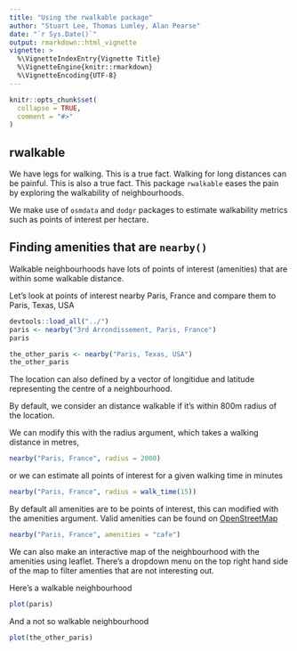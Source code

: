 ```yaml
---
title: "Using the rwalkable package"
author: "Stuart Lee, Thomas Lumley, Alan Pearse"
date: "`r Sys.Date()`"
output: rmarkdown::html_vignette
vignette: >
  %\VignetteIndexEntry{Vignette Title}
  %\VignetteEngine{knitr::rmarkdown}
  %\VignetteEncoding{UTF-8}
---
```


```r
knitr::opts_chunk$set(
  collapse = TRUE,
  comment = "#>"
)
```

## rwalkable

We have legs for walking. This is a true fact. Walking for long distances can 
be painful. This is also a true fact. This package `rwalkable` eases the pain
by exploring the walkability of neighbourhoods.

We make use of `osmdata` and `dodgr` packages to estimate walkability metrics
such as points of interest per hectare. 

## Finding amenities that are `nearby()`

Walkable neighbourhoods have lots of points of interest (amenities) 
that are within some walkable distance.  

Let's look at points of interest nearby Paris, France and compare them
to Paris, Texas, USA
```r
devtools::load_all("../")
paris <- nearby("3rd Arrondissement, Paris, France")
paris

the_other_paris <- nearby("Paris, Texas, USA")
the_other_paris
```

The location can also defined by a vector of longitidue and latitude 
representing the centre of a neighbourhood.

By default, we consider an distance walkable if it's within 800m radius
of the location. 

We can modify this with the radius argument, which takes
a walking distance in metres,

```r
nearby("Paris, France", radius = 2000)
```

or we can estimate all points of interest for a given walking time in minutes

```r
nearby("Paris, France", radius = walk_time(15))
```

By default all amenities are to be points of interest, this can modified
with the amenities argument. Valid amenities can be found on 
[OpenStreetMap](https://wiki.openstreetmap.org/wiki/Key:amenity)

```r
nearby("Paris, France", amenities = "cafe")
```

We can also make an interactive map of the neighbourhood with the 
amenities using leaflet. There's a dropdown menu on the top right hand 
side of the map to filter amenties that are not interesting out.

Here's a walkable neighbourhood
```r
plot(paris)
```

And a not so walkable neighbourhood

```r
plot(the_other_paris)
```
